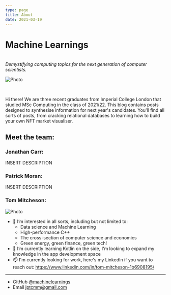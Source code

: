 ```yaml
---
type: page
title: About
date: 2021-03-19
---
```


# Machine Learnings

<br>
<em>Demystifying computing topics for the next generation of computer scientists.</em>
<br>


<Image
  src="/images/banner.jpg"
  alt="Photo"
  width={1800}
  height={450}
  priority
  className="next-image"
/>

<br>

Hi there! We are three recent graduates from Imperial College London that studied MSc Computing in the class of 2021/22. This blog contains posts designed to synthesise information for next year's candidates. You'll find all sorts of posts, from cracking relational databases to learning how to build your own NFT market visualiser.

## Meet the team: 

### Jonathan Carr:

INSERT DESCRIPTION

### Patrick Moran:

INSERT DESCRIPTION

### Tom Mitcheson: 

<Image
  src="/images/tom-mug.jpg"
  alt="Photo"
  width={450}
  height={450}
  priority
  className="tom-image"
/>

+ 👀 I’m interested in all sorts, including but not limited to:
    + Data science and Machine Learning
    + High-performance C++
    + The cross-section of computer science and economics
    + Green energy, green finance, green tech!
+ 🌱 I’m currently learning Kotlin on the side, I'm looking to expand my knowledge in the app development space
+ 📫 I'm currently looking for work, here's my LinkedIn if you want to reach out: https://www.linkedin.com/in/tom-mitcheson-1b6908195/

---

- GitHub [@machinelearnings](https://github.com/machinelearnings)
- Email jptcmm@gmail.com
